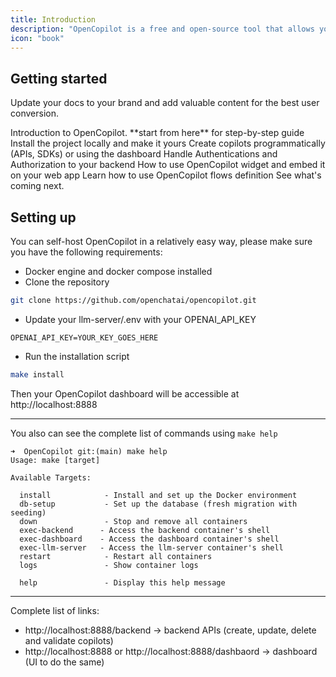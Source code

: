 ```yaml
---
title: Introduction
description: "OpenCopilot is a free and open-source tool that allows you to create AI copilots for your SaaS product. The copilot can communicate with your underlying APIs and execute calls as needed. We are open-source under MIT license and also support OpenAPI standards."
icon: "book"
---
```



## Getting started
Update your docs to your brand and add valuable content for the best user conversion.

<CardGroup cols={2}>
    <Card
        title="What is copilots? (start from here)"
        icon="question"
        href="ai-copilots"
    >
       Introduction to OpenCopilot. **start from here** for step-by-step guide
    </Card>
    <Card
        title="Setting up"
        icon="palette"
        href="#setting-up"
    >
        Install the project locally and make it yours
    </Card>
    <Card
        title="Create copilots"
        icon="code"
        href="api-reference/endpoint/get"
    >
        Create copilots programmatically (APIs, SDKs) or using the dashboard
    </Card>
    <Card
        title="Authentications and Authorization"
        icon="screwdriver-wrench"
        href="authorization"
    >
        Handle Authentications and Authorization to your backend
    </Card>
    <Card
        title="Embedding copilots on your app"
        icon="lightbulb"
        href="widget/embed"
    >
        How to use OpenCopilot widget and embed it on your web app
    </Card>
    <Card
        title="Creating complex flows"
        icon="rectangle-code"
        href="flows"
    >
        Learn how to use OpenCopilot flows definition
    </Card>
    <Card
        title="Roadmap"
        icon="stars"
        href="https://opencopilot.so/roadmap"
    >
        See what's coming next.
    </Card>
</CardGroup>




## Setting up

You can self-host OpenCopilot in a relatively easy way, please make sure you have the following requirements:

- Docker engine and docker compose installed
- Clone the repository

```bash
git clone https://github.com/openchatai/opencopilot.git
```

- Update your llm-server/.env with your OPENAI_API_KEY

```dotenv
OPENAI_API_KEY=YOUR_KEY_GOES_HERE
```

- Run the installation script

```bash
make install
```
Then your OpenCopilot dashboard will be accessible at http://localhost:8888


----

You also can see the complete list of commands using `make help`
```
➜  OpenCopilot git:(main) make help
Usage: make [target]

Available Targets:

  install            - Install and set up the Docker environment
  db-setup           - Set up the database (fresh migration with seeding)
  down               - Stop and remove all containers
  exec-backend      - Access the backend container's shell
  exec-dashboard    - Access the dashboard container's shell
  exec-llm-server   - Access the llm-server container's shell
  restart            - Restart all containers
  logs               - Show container logs

  help               - Display this help message
```

-----

Complete list of links:

- http://localhost:8888/backend -> backend APIs (create, update, delete and validate copilots)
- http://localhost:8888 or http://localhost:8888/dashbaord -> dashboard (UI to do the same)


